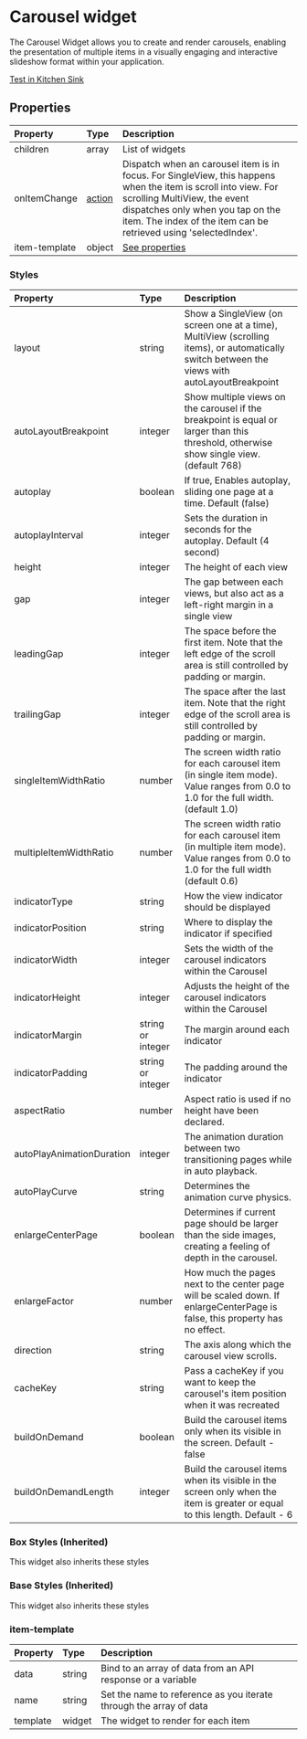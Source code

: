 
# Carousel widget

The Carousel Widget allows you to create and render carousels, enabling the presentation of multiple items in a visually engaging and interactive slideshow format within your application.

[Test in Kitchen Sink](https://studio.ensembleui.com/app/e24402cb-75e2-404c-866c-29e6c3dd7992/screen/2e1d88b1-f281-4c2c-9bb1-bd18016d2b8c)

## Properties

| Property      | Type   | Description                                                                                                                                                                                                                                            |
| :------------ | :----- | :----------------------------------------------------------------------------------------------------------------------------------------------------------------------------------------------------------------------------------------------------- |
| children      | array  | List of widgets                                                                                                                                                                                                                                        |
| onItemChange  | [action](/actions/directory.md) | Dispatch when an carousel item is in focus. For SingleView, this happens when the item is scroll into view. For scrolling MultiView, the event dispatches only when you tap on the item. The index of the item can be retrieved using 'selectedIndex'. |                                                                                                                                                                                                                              |
| item-template | object | [See properties](#item-template)                                                                                                                                                                                                                       |

### Styles

| Property               | Type              | Description                                                                                                                                                                                                                                                                                                                |
| :--------------------- | :---------------- | :------------------------------------------------------------------------------------------------------------------------------------------------------------------------------------------------------------------------------------------------------------------------------------------------------------------------- |
| layout                 | string            | Show a SingleView (on screen one at a time), MultiView (scrolling items), or automatically switch between the views with autoLayoutBreakpoint                                                                                                                                                                              |
| autoLayoutBreakpoint   | integer           | Show multiple views on the carousel if the breakpoint is equal or larger than this threshold, otherwise show single view. (default 768)                                                                                                                                                                                    |
| autoplay               | boolean           | If true, Enables autoplay, sliding one page at a time. Default (false)                                                                                                                                                                                                                                                     |
| autoplayInterval       | integer           | Sets the duration in seconds for the autoplay. Default (4 second)                                                                                                                                                                                                                                                          |
| height                 | integer           | The height of each view                                                                                                                                                                                                                                                                                                    |
| gap                    | integer           | The gap between each views, but also act as a left-right margin in a single view                                                                                                                                                                                                                                           |
| leadingGap             | integer           | The space before the first item. Note that the left edge of the scroll area is still controlled by padding or margin.                                                                                                                                                                                                      |
| trailingGap            | integer           | The space after the last item. Note that the right edge of the scroll area is still controlled by padding or margin.                                                                                                                                                                                                       |
| singleItemWidthRatio   | number            | The screen width ratio for each carousel item (in single item mode). Value ranges from 0.0 to 1.0 for the full width. (default 1.0)                                                                                                                                                                                        |
| multipleItemWidthRatio | number            | The screen width ratio for each carousel item (in multiple item mode). Value ranges from 0.0 to 1.0 for the full width (default 0.6)                                                                                                                                                                                       |
| indicatorType          | string            | How the view indicator should be displayed                                                                                                                                                                                                                                                                                 |
| indicatorPosition      | string            | Where to display the indicator if specified                                                                                                                                                                                                                                                                                |
| indicatorWidth         | integer           | Sets the width of the carousel indicators within the Carousel                                                                                                                                                                                                                                                              |
| indicatorHeight        | integer           | Adjusts the height of the carousel indicators within the Carousel                                                                                                                                                                                                                                                          |
| indicatorMargin        | string or integer | The margin around each indicator                                                                                                                                                                                                                                                                                           |
| indicatorPadding        | string or integer | The padding around the indicator                                                                                                                                                                                                                                                                                           |
| aspectRatio        | number | Aspect ratio is used if no height have been declared.                                                                                                                                                                                                                                                                                     |
| autoPlayAnimationDuration        | integer | The animation duration between two transitioning pages while in auto playback.                                                                                                                                                                                                                                                                                  |
| autoPlayCurve        | string | Determines the animation curve physics.                                                                                                                                                                                                                                                                                     |
| enlargeCenterPage        | boolean | Determines if current page should be larger than the side images, creating a feeling of depth in the carousel.                                                                                                                                                                                                                                                                                     |
| enlargeFactor        | number | How much the pages next to the center page will be scaled down. If enlargeCenterPage is false, this property has no effect.                                                                                                                                                                                                                                                                                     |
| direction        | string | The axis along which the carousel view scrolls.                                                                                                                                                                                                                                                                                     |
| cacheKey        | string | Pass a cacheKey if you want to keep the carousel's item position when it was recreated                                                                                                                                                                                                                                                                                     |
| buildOnDemand        | boolean | Build the carousel items only when its visible in the screen. Default - false                                                                                                                                                                                                                                                                                     |
| buildOnDemandLength        | integer | Build the carousel items when its visible in the screen only when the item is greater or equal to this length. Default - 6                                                                                                                                                                                                                                                                                     |


### Box Styles (Inherited)
This widget also inherits these styles

<BoxStyles />

### Base Styles (Inherited)
This widget also inherits these styles

<BaseStyles />

### item-template

| Property | Type   | Description                                                        |
| :------- | :----- | :----------------------------------------------------------------- |
| data     | string | Bind to an array of data from an API response or a variable        |
| name     | string | Set the name to reference as you iterate through the array of data |
| template | widget | The widget to render for each item                                 |
